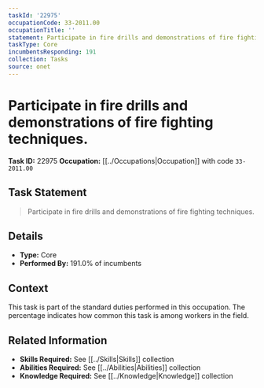 ```yaml
---
taskId: '22975'
occupationCode: 33-2011.00
occupationTitle: ''
statement: Participate in fire drills and demonstrations of fire fighting techniques.
taskType: Core
incumbentsResponding: 191
collection: Tasks
source: onet
---
```

# Participate in fire drills and demonstrations of fire fighting techniques.

**Task ID:** 22975
**Occupation:** [[../Occupations|Occupation]] with code `33-2011.00`

## Task Statement

> Participate in fire drills and demonstrations of fire fighting techniques.

## Details

- **Type:** Core
- **Performed By:** 191.0% of incumbents

## Context

This task is part of the standard duties performed in this occupation. The percentage indicates how common this task is among workers in the field.

## Related Information

- **Skills Required:** See [[../Skills|Skills]] collection
- **Abilities Required:** See [[../Abilities|Abilities]] collection
- **Knowledge Required:** See [[../Knowledge|Knowledge]] collection
